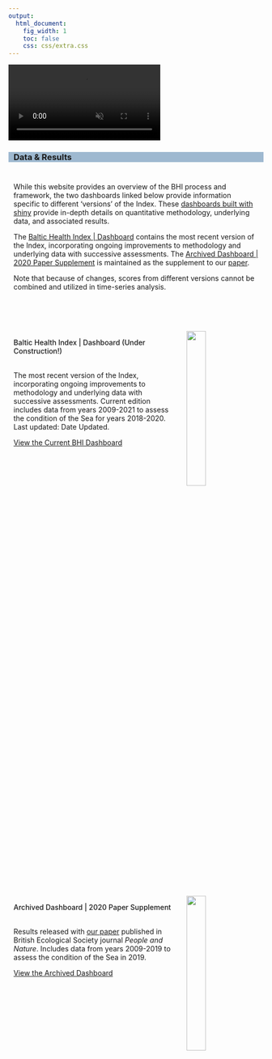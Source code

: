```yaml
---
output:
  html_document:
    fig_width: 1
    toc: false
    css: css/extra.css
---
```


<!-- <video autoplay muted loop id="myVideo"> -->
<!-- <source src="images/waves-ruvim-miksanskiy-pexels.mp4" type="video/mp4"> -->
<!-- </video> -->

<!-- <video autoplay muted loop id="myVideo"> -->
<!-- <source src="images/cliffs-rodnae-pexels.mp4" type="video/mp4"> -->
<!-- </video> -->

<video autoplay muted loop id="myVideo">
<source src="images/sea-ad-urpina-pexels.mp4" type="video/mp4">
</video>


<!-- Data, methodology, results -->
<h3 class="header" style="padding-left:10px;background-color:#3b73a27d;">  
Data & Results
</h3>

<div class="content" style="padding:10px">
<p>
While this website provides an overview of the BHI process and framework, the two dashboards linked below provide information specific to different 'versions' of the Index. These [dashboards built with shiny](https://shiny.rstudio.com/) provide in-depth details on quantitative methodology, underlying data, and associated results. 

The [Baltic Health Index | Dashboard]() contains the most recent version of the Index, incorporating ongoing improvements to methodology and underlying data with successive assessments. The [Archived Dashboard | 2020 Paper Supplement]() is maintained as the supplement to our [paper](https://doi.org/10.1002/pan3.10178).

Note that because of changes, scores from different versions cannot be combined and utilized in time-series analysis.

</p>
</div>

<br>

<div class="content" style="padding:10px;margin-bottom:5px;">
<img src="images/shiny-beta.png" style="float:right;width:28%;margin:0px 6px;">
<div style="width: 68%;">
<p>
<h4 style="font-weight: 500; display: inline;">
Baltic Health Index | Dashboard (Under Construction!)
</h4> 
<br>
The most recent version of the Index, incorporating ongoing improvements to methodology and underlying data with successive assessments. Current edition includes data from years 2009-2021 to assess the condition of the Sea for years 2018-2020. Last updated: Date Updated. 

[View the Current BHI Dashboard]()
</p>
</div>
<div style="clear:both;"></div>
</div>


<div class="content" style="padding:10px;">
<a href="https://baltic-ohi.shinyapps.io/dashboard/">
<img src="images/shiny-original.png" style="float:right;width:28%;margin:0px 6px;">
</a>
<div style="width: 68%;">
<p>
<h4 style="font-weight: 500; display: inline;">
Archived Dashboard | 2020 Paper Supplement
</h4> 
<br>
Results released with [our paper](https://doi.org/10.1002/pan3.10178) published in British Ecological Society journal _People and Nature_. Includes data from years 2009-2019 to assess the condition of the Sea in 2019.

[View the Archived Dashboard](https://baltic-ohi.shinyapps.io/dashboard/)
</p>
</div>
<div style="clear:both;"></div>
</div>

